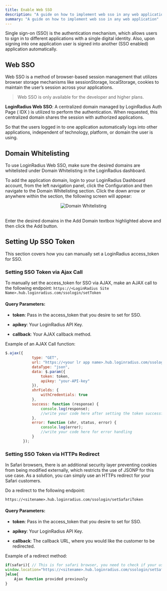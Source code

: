 ```yaml
---
title: Enable Web SSO
description: "A guide on how to implement web sso in any web application."
summary: "A guide on how to implement web sso in any web application"
---
```



Single sign-on (SSO) is the authentication mechanism, which allows users to sign in to different applications with a single digital identity. Also, upon signing into one application user is signed into another (SSO enabled) application automatically. 

## <Developer>Web SSO</Developer>

Web SSO is a method of browser-based session management that utilizes browser storage mechanisms like sessionStorage, localStorage, cookies to maintain the user’s session across your applications.

> Web SSO is only available for the developer and higher plans.

**LoginRadius Web SSO**: A centralized domain managed by LoginRadius Auth Page ( IDX ) is utilized to perform the authentication. When requested, this centralized domain shares the session with authorized applications.

So that the users logged in to one application automatically logs into other applications, independent of technology, platform, or domain the user is using.

## Domain Whitelisting

To use LoginRadius Web SSO, make sure the desired domains are whitelisted under Domain Whitelisting in the LoginRadius dashboard.

To add the application domain, login to your LoginRadius Dashboard account, from the left navigation panel, click the Configuration and then navigate to the Domain Whitelisting section. Click the down arrow or anywhere within the section, the following screen will appear:

<div style="text-align:center">
  <img src="../assets/howto/web-sso/domain-whitelisting.png" alt="Domain Whitelisting" />
</div>
<br/>

Enter the desired domains in the Add Domain textbox highlighted above and then click the Add button. 
## Setting Up SSO Token
This section covers how you can manually set a LoginRadius access_token for SSO.

### Setting SSO Token via Ajax Call

To manually set the access_token for SSO via AJAX, make an AJAX call to the following endpoint: `https://<LoginRadius Site Name>.hub.loginradius.com/ssologin/setToken`

#### Query Parameters:

- **token**: Pass in the access_token that you desire to set for SSO.

- **apikey**: Your LoginRadius API Key.

- **callback**: Your AJAX callback method.

Example of an AJAX Call function:

```javascript
$.ajax({
            type: "GET",
            url: "https://<your lr app name>.hub.loginradius.com/ssologin/setToken",
            dataType: "json",
            data: $.param({
                token: token,
                apikey: "your-API-key"
            }),
            xhrFields: {
                withCredentials: true
            },
            success: function (response) {
                console.log(response);
                //write your code here after setting the token successfully
            },
            error: function (xhr, status, error) {
                console.log(error);
                //write your code here for error handling
            }
        });

```

### Setting SSO Token via HTTPs Redirect

In Safari browsers, there is an additional security layer preventing cookies from being modified externally, which restricts the use of JSONP for this use case. As a solution, you can simply use an HTTPs redirect for your Safari customers.

Do a redirect to the following endpoint:

`https://<sitename>.hub.loginradius.com/ssologin/setSafariToken`

#### Query Parameters:

- **token**: Pass in the access_token that you desire to set for SSO.

- **apikey**: Your LoginRadius API Key.

- **callback**: The callback URL, where you would like the customer to be redirected.

Example of a redirect method:

```javascript
if(safari){ // This is for safari browser, you need to check if your user is using safari or not
window.location="https://<sitename>.hub.loginradius.com/ssologin/setSafariToken?token=<accesstoken>&apiKey=<apikey>&callback=<callbackURL>"
}else{
   	Ajax function provided previously
}
```

